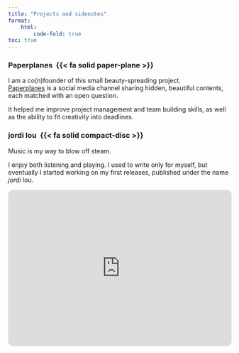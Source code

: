 ```yaml
---
title: "Projects and sidenotes"
format:
    html:
        code-fold: true
toc: true
---
```



### Paperplanes &nbsp;{{< fa solid paper-plane >}}
I am a co(n)founder of this small beauty-spreading project.\    
[Paperplanes](https://t.me/via_paperplanes) is a social media channel sharing hidden, beautiful contents, each matched with an open question.

It helped me improve project management and team building skills, as well as the ability to fit creativity into deadlines.

<script async src="https://telegram.org/js/telegram-widget.js?22" data-telegram-post="via_paperplanes/82" data-width="100%"></script>

### jordi lou &nbsp;{{< fa solid compact-disc >}}
Music is my way to blow off steam.

I enjoy both listening and playing. I used to write only for myself, but eventually I started working on my first releases, published under the name *jordi lou*. \

<iframe style="border-radius:12px" src="https://open.spotify.com/embed/artist/1nSDSmSE8lSE5QVeyzF9dq?utm_source=generator&theme=0" width="100%" height="352" frameBorder="0" allowfullscreen="" allow="autoplay; clipboard-write; encrypted-media; fullscreen; picture-in-picture" loading="lazy"></iframe>